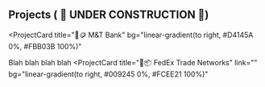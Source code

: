 ## Projects ( 🚧 UNDER CONSTRUCTION 🚧)

<ProjectCard
  title="🏦🪙 M&T Bank"
  bg="linear-gradient(to right, #D4145A 0%, #FBB03B 100%)"
>
  Blah blah blah blah
</ProjectCard>
<ProjectCard
  title="🚚📦 FedEx Trade Networks"
  link=""
  bg="linear-gradient(to right, #009245 0%, #FCEE21 100%)"
></ProjectCard>
